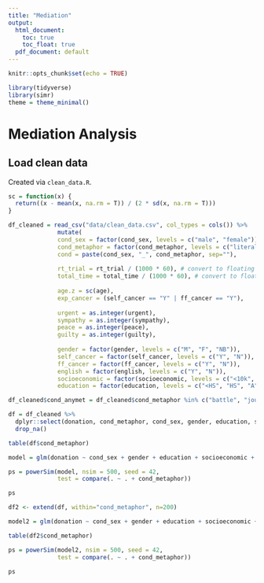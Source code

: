 ```yaml
---
title: "Mediation"
output:
  html_document:
    toc: true
    toc_float: true
  pdf_document: default
---
```


```r
knitr::opts_chunk$set(echo = TRUE)
```

```r
library(tidyverse)
library(simr)
theme = theme_minimal()
```

# Mediation Analysis

## Load clean data

Created via `clean_data.R`.

```r
sc = function(x) {
  return((x - mean(x, na.rm = T)) / (2 * sd(x, na.rm = T)))
}

df_cleaned = read_csv("data/clean_data.csv", col_types = cols()) %>%
              mutate(
              cond_sex = factor(cond_sex, levels = c("male", "female")),
              cond_metaphor = factor(cond_metaphor, levels = c("literal", "battle", "journey")),
              cond = paste(cond_sex, "_", cond_metaphor, sep=""),
              
              rt_trial = rt_trial / (1000 * 60), # convert to floating point minutes
              total_time = total_time / (1000 * 60), # convert to floating point minutes
              
              age.z = sc(age),
              exp_cancer = (self_cancer == "Y" | ff_cancer == "Y"),
              
              urgent = as.integer(urgent),
              sympathy = as.integer(sympathy),
              peace = as.integer(peace),
              guilty = as.integer(guilty),
              
              gender = factor(gender, levels = c("M", "F", "NB")),
              self_cancer = factor(self_cancer, levels = c("Y", "N")),
              ff_cancer = factor(ff_cancer, levels = c("Y", "N")),
              english = factor(english, levels = c("Y", "N")),
              socioeconomic = factor(socioeconomic, levels = c("<10k", "10-25k", "25-50k", "50-75k", "75-100k", "100-150k", ">150k")),
              education = factor(education, levels = c("<HS", "HS", "A", "B", "M", "P", "D")))
```

```r
df_cleaned$cond_anymet = df_cleaned$cond_metaphor %in% c("battle", "journey")
```

```r
df = df_cleaned %>%
  dplyr::select(donation, cond_metaphor, cond_sex, gender, education, socioeconomic, age.z, self_cancer, ff_cancer) %>%
  drop_na()
```

```r
table(df$cond_metaphor)
```

```r
model = glm(donation ~ cond_sex + gender + education + socioeconomic + age.z + self_cancer + ff_cancer, data = df, family = "gaussian")
```

```r
ps = powerSim(model, nsim = 500, seed = 42, 
              test = compare(. ~ . + cond_metaphor))

ps
```

```r
df2 <- extend(df, within="cond_metaphor", n=200)

model2 = glm(donation ~ cond_sex + gender + education + socioeconomic + age.z + self_cancer + ff_cancer, data = df2, family = "gaussian")

table(df2$cond_metaphor)
```

```r
ps = powerSim(model2, nsim = 500, seed = 42, 
              test = compare(. ~ . + cond_metaphor))

ps
```











